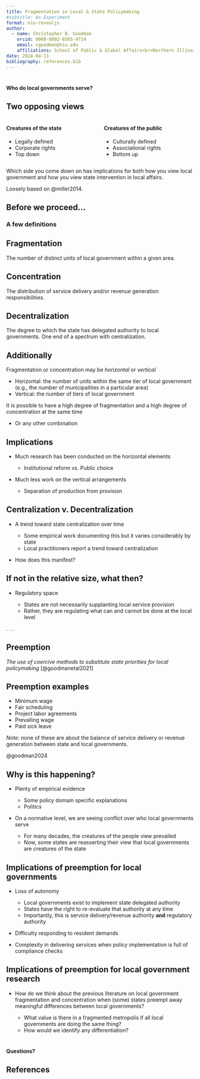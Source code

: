 ```yaml
---
title: Fragmentation in Local & State Policymaking
#subtitle: An Experiment
format: niu-revealjs
author:
  - name: Christopher B. Goodman
    orcid: 0000-0002-8565-9714
    email: cgoodman@niu.edu
    affiliations: School of Public & Global Affairs<br>Northern Illinois University
date: 2024-04-11
bibliography: references.bib
---
```


# 

::: {.r-stack .r-fit-text}
**Who do local governments serve?**
:::

## Two opposing views

::: columns
::: {.column width="50%"}
#### Creatures of the state

-   Legally defined
-   Corporate rights
-   Top down
:::

::: {.column width="50%"}
#### Creatures of the public

-   Culturally defined
-   Associational rights
-   Bottom up
:::
:::

Which side you come down on has implications for both how you view local government and how you view state intervention in local affairs.

::: aside
Loosely based on @miller2014.
:::

## Before we proceed...

### A few definitions

::: {.callout-important icon="false"}
## Fragmentation

The number of distinct units of local government within a given area.
:::

::: {.callout-important icon="false"}
## Concentration

The distribution of service delivery and/or revenue generation responsibilities.
:::

::: {.callout-important icon="false"}
## Decentralization

The degree to which the state has delegated authority to local governments. One end of a spectrum with centralization.
:::

## Additionally

Fragmentation or concentration may be *horizontal* or *vertical*

-   Horizontal: the number of units within the same tier of local government (e.g., the number of municipalities in a particular area)
-   Vertical: the number of tiers of local government

It is possible to have a high degree of fragmentation and a high degree of concentration at the same time

-   Or any other combination

## Implications

-   Much research has been conducted on the horizontal elements

    -   Institutional reform vs. Public choice

-   Much less work on the vertical arrangements

    -   Separation of production from provision

## Centralization v. Decentralization

-   A trend toward state centralization over time

    -   Some empirical work documenting this but it varies considerably by state
    -   Local practitioners report a trend toward centralization

-   How does this manifest?

##  {background-image="img/state-local.png" background-size="100%"}

##  {background-image="img/state-local-emp.png" background-size="100%"}

##  {background-image="img/state-local-exp.png" background-size="100%"}

## If not in the relative size, what then?

-   Regulatory space

    -   States are not necessarily supplanting local service provision
    -   Rather, they are regulating what can and cannot be done at the local level

. . .

::: {.callout-important icon="false"}
## Preemption

*The use of coercive methods to substitute state priorities for local policymaking* [@goodmanetal2021]
:::

## Preemption examples

-   Minimum wage
-   Fair scheduling
-   Project labor agreements
-   Prevailing wage
-   Paid sick leave

*Note*: none of these are about the balance of service delivery or revenue generation between state and local governments.

::: aside
@goodman2024
:::

## Why is this happening?

-   Plenty of empirical evidence

    -   Some policy domain specific explanations
    -   Politics

-   On a normative level, we are seeing conflict over who local governments serve

    -   For many decades, the creatures of the people view prevailed
    -   Now, some states are reasserting their view that local governments are creatures of the state

## Implications of preemption for local governments

-   Loss of autonomy

    -   Local governments exist to implement state delegated authority
    -   States have the right to re-evaluate that authority at any time
    -   Importantly, this is service delivery/revenue authority **and** regulatory authority

-   Difficulty responding to resident demands

-   Complexity in delivering services when policy implementation is full of compliance checks

## Implications of preemption for local government research

-   How do we think about the previous literature on local government fragmentation and concentration when (some) states preempt away meaningful differences between local governments?

    -   What value is there in a fragmented metropolis if all local governments are doing the same thing?
    -   How would we identify any differentiation?

#  {background-color="#333333"}

::: {.r-stack}
**Questions?**
:::

## References {visibility="uncounted"}

::: {#refs}
:::